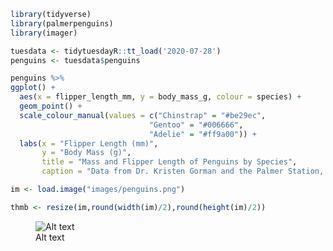 ```r
library(tidyverse)
library(palmerpenguins)
library(imager)
```
```r
tuesdata <- tidytuesdayR::tt_load('2020-07-28')
penguins <- tuesdata$penguins
```
```r
penguins %>% 
ggplot() +
  aes(x = flipper_length_mm, y = body_mass_g, colour = species) +
  geom_point() +
  scale_colour_manual(values = c("Chinstrap" = "#be29ec",
                               "Gentoo" = "#006666", 
                               "Adelie" = "#ff9a00")) +
  labs(x = "Flipper Length (mm)",
       y = "Body Mass (g)",
       title = "Mass and Flipper Length of Penguins by Species",
       caption = "Data from Dr. Kristen Gorman and the Palmer Station, Artwork by @allison_horst")
```
```r
im <- load.image("images/penguins.png")
```
```r
thmb <- resize(im,round(width(im)/2),round(height(im)/2))


```

![Alt text](/Users/jennie/git_projects/Tidy-Tuesdays/palmer_penguins/images/penguins.png)



